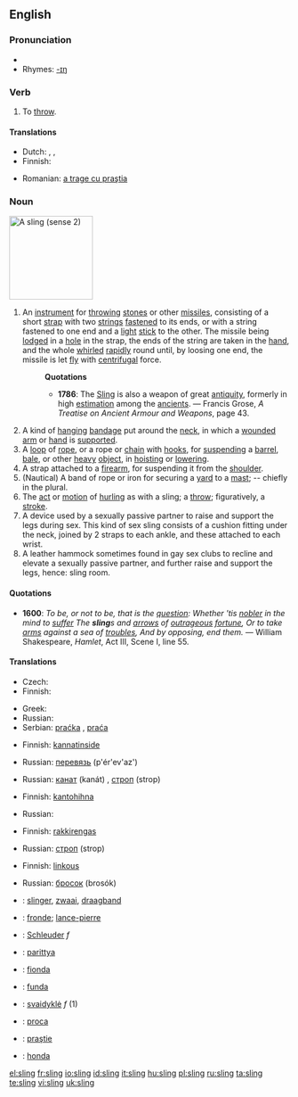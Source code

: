 ==English==

===Pronunciation===
* {{IPA|/'slɪɳ/}}
* Rhymes: [[Rhymes:English:-ɪŋ|-ɪŋ]]

===Verb===
{{en-verb|slings|slinging|'''[[slung]]''' or '''[[slang]]'''|slung}}

# To [[throw]].

====Translations====
{{trans-top|to throw}}
* Dutch: {{t+|nl|slingeren}}, {{t+|nl|werpen}}, {{t-|nl|ophangen}}
* Finnish: {{t-|fi|lingota}}
{{trans-mid}}
* Romanian: [[a trage cu praştia]]
{{trans-bottom}}

===Noun===
[[Image:Echarpe_droite.png|thumb|right|150px|A sling (sense 2)]]
{{en-noun}}

# {{context|Weapon}} An [[instrument]] for [[throw]]ing [[stone]]s or other [[missile]]s, consisting of a short [[strap]] with two [[string]]s [[fasten]]ed to its ends, or with a string fastened to one end and a [[light]] [[stick]] to the other. The missile being [[lodge]]d in a [[hole]] in the strap, the ends of the string are taken in the [[hand]], and the whole [[whirl]]ed [[rapidly]] round until, by loosing one end, the missile is let [[fly]] with [[centrifugal]] force.
#: '''Quotations'''
#:* '''1786''': The [[Sling]] is also a weapon of great [[antiquity]], formerly in high [[estimation]] among the [[ancient]]s. &mdash; Francis Grose, ''A Treatise on Ancient Armour and Weapons'', page 43.
# A kind of [[hang]]ing [[bandage]] put around the [[neck]], in which a [[wound]]ed [[arm]] or [[hand]] is [[support]]ed.
# A [[loop]] of [[rope]], or a rope or [[chain]] with [[hook]]s, for [[suspend]]ing a [[barrel]], [[bale]], or other [[heavy]] [[object]], in [[hoist]]ing or [[lower]]ing.
# A strap attached to a [[firearm]], for suspending it from the [[shoulder]].
# (Nautical) A band of rope or iron for securing a [[yard]] to a [[mast]]; -- chiefly in the plural.
# The [[act]] or [[motion]] of [[hurl]]ing as with a sling; a [[throw]]; figuratively, a [[stroke]].
# A device used by a sexually passive partner to raise and support the legs during sex. This kind of sex sling consists of a cushion fitting under the neck, joined by 2 straps to each ankle, and these attached to each wrist.
# A leather hammock sometimes found in gay sex clubs to recline and elevate a sexually passive partner, and further raise and support the legs, hence: sling room.

====Quotations====
* '''1600''': ''To be, or not to be, that is the [[question]]: Whether 'tis [[noble]]r in the mind to [[suffer]] The '''sling'''s and [[arrow]]s of [[outrageous]] [[fortune]], Or to take [[arm]]s against a sea of [[trouble]]s, And by opposing, end them.'' &mdash; William Shakespeare, ''Hamlet'', Act III, Scene I, line 55.

====Translations====
{{trans-top|instrument for throwing}}
* Czech: {{t-|cs|prak|m}}
* Finnish: {{t-|fi|linko}}
{{trans-mid}}
* Greek: {{t|el|σφεντόνα|f|sc=Grek}}
* Russian: {{t+|ru|праща|f|tr=praš'á|sc=Cyrl}}
* Serbian: [[praćka]] {{f}}, [[praća]] {{f}}
{{trans-bottom}}

{{trans-top|bandage}}
* Finnish: [[kannatinside]]
{{trans-mid}}
* Russian: [[перевязь]] (p'ér'ev'az') {{f}}
{{trans-bottom}}

{{trans-top|rope or chain arrangement}}
* Russian: [[канат]] (kanát) {{m}}, [[строп]] (strop) {{m}}
{{trans-mid}}
{{trans-bottom}}

{{trans-top|strap attached to a firearm}}
* Finnish: [[kantohihna]]
{{trans-mid}}
* Russian: {{t+|ru|ремень|m|tr=r'em'én'|sc=Cyrl}}
{{trans-bottom}}

{{trans-top|rope or iron securing a yard to a mast}}
* Finnish: [[rakkirengas]]
{{trans-mid}}
* Russian: [[строп]] (strop) {{m}}
{{trans-bottom}}

{{trans-top|the act of hurling as with a sling}}
* Finnish: [[linkous]]
{{trans-mid}}
* Russian: [[бросок]] (brosók) {{m}}
{{trans-bottom}}

{{checktrans-top}}
* {{ttbc|Dutch}}: [[slinger]], [[zwaai]], [[draagband]]
* {{ttbc|French}}: [[fronde]]; [[lance-pierre]]
* {{ttbc|German}}: [[Schleuder]] ''f''
* {{ttbc|Hungarian}}: [[parittya]]
* {{ttbc|Italian}}: [[fionda]]
* {{ttbc|Latin}}: [[funda]]
* {{ttbc|Lithuanian}}: [[svaidyklė]] ''f'' (1)
* {{ttbc|Polish}}: [[proca]]
* {{ttbc|Romanian}}: [[praştie]]
* {{ttbc|Spanish}}: [[honda]]
{{trans-bottom}}

[[el:sling]]
[[fr:sling]]
[[io:sling]]
[[id:sling]]
[[it:sling]]
[[hu:sling]]
[[pl:sling]]
[[ru:sling]]
[[ta:sling]]
[[te:sling]]
[[vi:sling]]
[[uk:sling]]